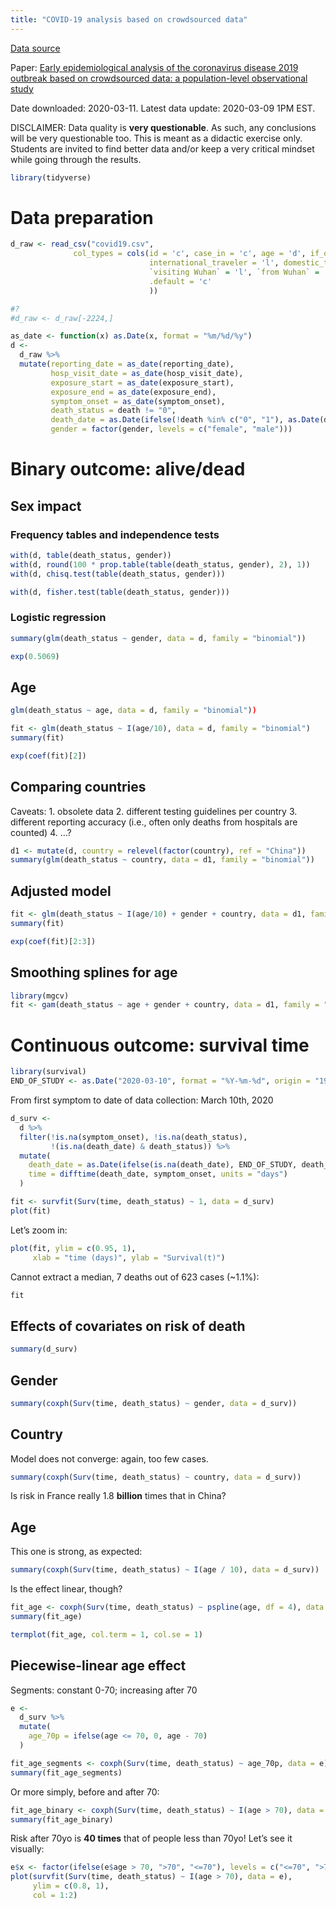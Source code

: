 ---
title: "COVID-19 analysis based on crowdsourced data"
---

[Data source](https://docs.google.com/spreadsheets/d/e/2PACX-1vQU0SIALScXx8VXDX7yKNKWWPKE1YjFlWc6VTEVSN45CklWWf-uWmprQIyLtoPDA18tX9cFDr-aQ9S6/pubhtml)

Paper:
[Early epidemiological analysis of the coronavirus disease 2019 outbreak based on crowdsourced data: a population-level observational study](https://www.thelancet.com/journals/landig/article/PIIS2589-7500(20)30026-1/fulltext)

Date downloaded: 2020-03-11.
Latest data update: 2020-03-09 1PM EST.

DISCLAIMER:
Data quality is **very questionable**. As such, any conclusions will be very questionable too.
This is meant as a didactic exercise only. Students are invited to find better data and/or 
keep a very critical mindset while going through the results.

```{r}
library(tidyverse)
```

# Data preparation

```{r}
d_raw <- read_csv("covid19.csv",
              col_types = cols(id = 'c', case_in = 'c', age = 'd', if_onset_approximated = 'l',
                               international_traveler = 'l', domestic_traveler = 'l', traveler = 'l',
                               `visiting Wuhan` = 'l', `from Wuhan` = 'l',
                               .default = 'c'
                               ))
```



```{r}
#?
#d_raw <- d_raw[-2224,]
```


```{r}
as_date <- function(x) as.Date(x, format = "%m/%d/%y")
d <-
  d_raw %>%
  mutate(reporting_date = as_date(reporting_date),
         hosp_visit_date = as_date(hosp_visit_date),
         exposure_start = as_date(exposure_start),
         exposure_end = as_date(exposure_end),
         symptom_onset = as_date(symptom_onset),
         death_status = death != "0",
         death_date = as.Date(ifelse(!death %in% c("0", "1"), as.Date(death, format = "%m/%d/%y", origin = "1970-01-01"), NA), origin = "1970-01-01"),
         gender = factor(gender, levels = c("female", "male")))
```

# Binary outcome: alive/dead

## Sex impact

### Frequency tables and independence tests
```{r}
with(d, table(death_status, gender))
with(d, round(100 * prop.table(table(death_status, gender), 2), 1))
with(d, chisq.test(table(death_status, gender)))
```

```{r}
with(d, fisher.test(table(death_status, gender)))
```

### Logistic regression
```{r}
summary(glm(death_status ~ gender, data = d, family = "binomial"))
```

```{r}
exp(0.5069)
```


## Age
```{r}
glm(death_status ~ age, data = d, family = "binomial"))
```

```{r}
fit <- glm(death_status ~ I(age/10), data = d, family = "binomial")
summary(fit)
```

```{r}
exp(coef(fit)[2])
```


## Comparing countries

Caveats:
1. obsolete data
2. different testing guidelines per country
3. different reporting accuracy (i.e., often only deaths from hospitals are counted)
4. ...?

```{r}
d1 <- mutate(d, country = relevel(factor(country), ref = "China"))
summary(glm(death_status ~ country, data = d1, family = "binomial"))
```

## Adjusted model

```{r}
fit <- glm(death_status ~ I(age/10) + gender + country, data = d1, family = "binomial")
summary(fit)
```

```{r}
exp(coef(fit)[2:3])
```

## Smoothing splines for age
```{r}
library(mgcv)
fit <- gam(death_status ~ age + gender + country, data = d1, family = "binomial")
```



# Continuous outcome: survival time

```{r}
library(survival)
END_OF_STUDY <- as.Date("2020-03-10", format = "%Y-%m-%d", origin = "1970-01-01")
```

From first symptom to date of data collection: March 10th, 2020
```{r}
d_surv <-
  d %>%
  filter(!is.na(symptom_onset), !is.na(death_status),
         !(is.na(death_date) & death_status)) %>%
  mutate(
    death_date = as.Date(ifelse(is.na(death_date), END_OF_STUDY, death_date), origin = "1970-01-01"),
    time = difftime(death_date, symptom_onset, units = "days")
  )
```

```{r}
fit <- survfit(Surv(time, death_status) ~ 1, data = d_surv)
plot(fit)
```

Let's zoom in:
```{r}
plot(fit, ylim = c(0.95, 1),
     xlab = "time (days)", ylab = "Survival(t)")
```

Cannot extract a median, 7 deaths out of 623 cases (~1.1%):
```{r}
fit
```

## Effects of covariates on risk of death

```{r}
summary(d_surv)
```

## Gender

```{r}
summary(coxph(Surv(time, death_status) ~ gender, data = d_surv))
```

## Country

Model does not converge: again, too few cases.
```{r}
summary(coxph(Surv(time, death_status) ~ country, data = d_surv))
```
Is risk in France really 1.8 **billion** times that in China?

## Age

This one is strong, as expected:
```{r}
summary(coxph(Surv(time, death_status) ~ I(age / 10), data = d_surv))
```

Is the effect linear, though?
```{r}
fit_age <- coxph(Surv(time, death_status) ~ pspline(age, df = 4), data = d_surv)
summary(fit_age)
```

```{r}
termplot(fit_age, col.term = 1, col.se = 1)
```

## Piecewise-linear age effect

Segments: constant 0-70; increasing after 70

```{r}
e <-
  d_surv %>%
  mutate(
    age_70p = ifelse(age <= 70, 0, age - 70)
  )
```

```{r}
fit_age_segments <- coxph(Surv(time, death_status) ~ age_70p, data = e)
summary(fit_age_segments)
```

Or more simply, before and after 70:
```{r}
fit_age_binary <- coxph(Surv(time, death_status) ~ I(age > 70), data = e)
summary(fit_age_binary)
```

Risk after 70yo is **40 times** that of people less than 70yo!
Let's see it visually:
```{r}
e$x <- factor(ifelse(e$age > 70, ">70", "<=70"), levels = c("<=70", ">70"))
plot(survfit(Surv(time, death_status) ~ I(age > 70), data = e),
     ylim = c(0.8, 1),
     col = 1:2)
```

